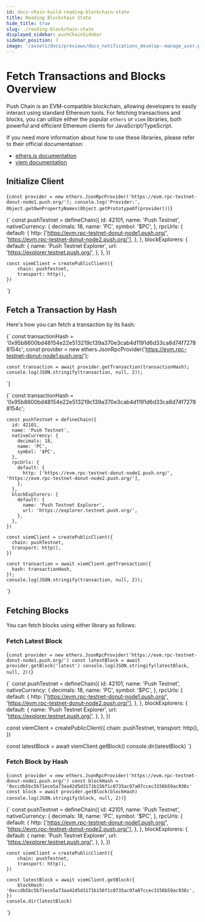 ```yaml
---
id: docs-chain-build-reading-blockchain-state
title: Reading Blockchain State
hide_title: true
slug: ./reading-blockchain-state
displayed_sidebar: pushChainSidebar
sidebar_position: 7
image: '/assets/docs/previews/docs_notifications_develop--manage_user.png'
---
```


# Fetch Transactions and Blocks Overview

Push Chain is an EVM-compatible blockchain, allowing developers to easily interact using standard Ethereum tools. For fetching transactions and blocks, you can utilize either the popular `ethers` or `viem` libraries, both powerful and efficient Ethereum clients for JavaScript/TypeScript.

If you need more information about how to use these libraries, please refer to their official documentation:
- [ethers.js documentation](https://docs.ethers.org/)
- [viem documentation](https://viem.sh/)

<head>
  <title>{`Fetch Transaction | Push Chain | Push Documentation`}</title>
</head>


## Initialize Client

<Tabs groupId="reading-blockchain-state">
  <TabItem value="ethers_v6" label="Ethers (V6)" default>
<NodeJSVirtualIDE repo={{title: "Open in Github", url: "https://github.com/push-protocol/push-chain-sdk"}}>

{`
    const provider = new ethers.JsonRpcProvider('https://evm.rpc-testnet-donut-node1.push.org/');
    console.log('Provider:', Object.getOwnPropertyNames(Object.getPrototypeOf(provider)))
`}

</NodeJSVirtualIDE>
  </TabItem>

  <TabItem value="viem" label="Viem">
<NodeJSVirtualIDE repo={{title: "Open in Github", url: "https://github.com/push-protocol/push-chain-sdk"}}>

{`
    const pushTestnet = defineChain({
        id: 42101,
        name: 'Push Testnet',
        nativeCurrency: {
            decimals: 18,
            name: 'PC',
            symbol: '$PC',
        },
        rpcUrls: {
            default: {
                http: ['https://evm.rpc-testnet-donut-node1.push.org/', 'https://evm.rpc-testnet-donut-node2.push.org/'],
            },
        },
        blockExplorers: {
            default: {
                name: 'Push Testnet Explorer',
                url: 'https://explorer.testnet.push.org/',
            },
        },
    })

    const viemClient = createPublicClient({
        chain: pushTestnet,
        transport: http(),
    })
`}

</NodeJSVirtualIDE>
  </TabItem>
</Tabs>

## Fetch a Transaction by Hash

Here's how you can fetch a transaction by its hash:

<Tabs groupId="reading-blockchain-state">
  <TabItem value="ethers_v6" label="Ethers (V6)" default>
<NodeJSVirtualIDE repo={{title: "Open in Github", url: "https://github.com/push-protocol/push-chain-sdk"}}>

{`
    const transactionHash = '0x95b8600bd48154e22e513219c139a370e3cab4d1191d6d33ca8d74f72788154c';
    const provider = new ethers.JsonRpcProvider('https://evm.rpc-testnet-donut-node1.push.org/');

    const transaction = await provider.getTransaction(transactionHash);
    console.log(JSON.stringify(transaction, null, 2));
`}

</NodeJSVirtualIDE>
  </TabItem>

  <TabItem value="viem" label="Viem">
<NodeJSVirtualIDE repo={{title: "Open in Github", url: "https://github.com/push-protocol/push-chain-sdk"}}>

{`
    const transactionHash = '0x95b8600bd48154e22e513219c139a370e3cab4d1191d6d33ca8d74f72788154c';

    const pushTestnet = defineChain({
      id: 42101,
      name: 'Push Testnet',
      nativeCurrency: {
        decimals: 18,
        name: 'PC',
        symbol: '$PC',
      },
      rpcUrls: {
        default: {
          http: ['https://evm.rpc-testnet-donut-node1.push.org/', 'https://evm.rpc-testnet-donut-node2.push.org/'],
        },
      },
      blockExplorers: {
        default: {
          name: 'Push Testnet Explorer',
          url: 'https://explorer.testnet.push.org/',
        },
      },
    })

    const viemClient = createPublicClient({
      chain: pushTestnet,
      transport: http(),
    })

    const transaction = await viemClient.getTransaction({
      hash: transactionHash,
    });
    console.log(JSON.stringify(transaction, null, 2));
`}

</NodeJSVirtualIDE>
  </TabItem>
</Tabs>

## Fetching Blocks

You can fetch blocks using either library as follows:

### Fetch Latest Block

<Tabs groupId="reading-blockchain-state">
  <TabItem value="ethers_v6" label="Ethers (V6)" default>
<NodeJSVirtualIDE repo={{title: "Open in Github", url: "https://github.com/push-protocol/push-chain-sdk"}}>

{`
    const provider = new ethers.JsonRpcProvider('https://evm.rpc-testnet-donut-node1.push.org/')
    const latestBlock = await provider.getBlock('latest')
    console.log(JSON.stringify(latestBlock, null, 2))
`}

</NodeJSVirtualIDE>
  </TabItem>

  <TabItem value="viem" label="Viem">
<NodeJSVirtualIDE repo={{title: "Open in Github", url: "https://github.com/push-protocol/push-chain-sdk"}}>

{`
  const pushTestnet = defineChain({
      id: 42101,
      name: 'Push Testnet',
      nativeCurrency: {
        decimals: 18,
        name: 'PC',
        symbol: '$PC',
      },
      rpcUrls: {
        default: {
          http: ['https://evm.rpc-testnet-donut-node1.push.org/', 'https://evm.rpc-testnet-donut-node2.push.org/'],
        },
      },
      blockExplorers: {
        default: {
          name: 'Push Testnet Explorer',
          url: 'https://explorer.testnet.push.org/',
        },
      },
  })

  const viemClient = createPublicClient({
      chain: pushTestnet,
      transport: http(),
  })

  const latestBlock = await viemClient.getBlock()
  console.dir(latestBlock)
`}
</NodeJSVirtualIDE>
  </TabItem>
</Tabs>

### Fetch Block by Hash

<Tabs groupId="reading-blockchain-state">
  <TabItem value="ethers_v6" label="Ethers (V6)" default>
<NodeJSVirtualIDE repo={{title: "Open in Github", url: "https://github.com/push-protocol/push-chain-sdk"}}>

{`
    const provider = new ethers.JsonRpcProvider('https://evm.rpc-testnet-donut-node1.push.org/')
    const blockHash = '0xccdb5bc5b71ece5a73aa42d5d3171b156f1c0735ac97a07ccec3156b59ac936c'
    const block = await provider.getBlock(blockHash)
    console.log(JSON.stringify(block, null, 2))
`}

</NodeJSVirtualIDE>
  </TabItem>

  <TabItem value="viem" label="Viem">
<NodeJSVirtualIDE repo={{title: "Open in Github", url: "https://github.com/push-protocol/push-chain-sdk"}}>

{`
    const pushTestnet = defineChain({
        id: 42101,
        name: 'Push Testnet',
        nativeCurrency: {
          decimals: 18,
          name: 'PC',
          symbol: '$PC',
        },
        rpcUrls: {
          default: {
            http: ['https://evm.rpc-testnet-donut-node1.push.org/', 'https://evm.rpc-testnet-donut-node2.push.org/'],
          },
        },
        blockExplorers: {
          default: {
            name: 'Push Testnet Explorer',
            url: 'https://explorer.testnet.push.org/',
          },
        },
    })

    const viemClient = createPublicClient({
        chain: pushTestnet,
        transport: http(),
    })

    const latestBlock = await viemClient.getBlock({
        blockHash: '0xccdb5bc5b71ece5a73aa42d5d3171b156f1c0735ac97a07ccec3156b59ac936c',
    })
    console.dir(latestBlock)
`}

</NodeJSVirtualIDE>
  </TabItem>
</Tabs>
